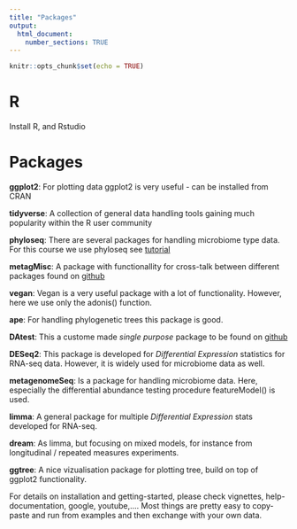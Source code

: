 ```yaml
---
title: "Packages"
output: 
  html_document:
    number_sections: TRUE
---
```


```r
knitr::opts_chunk$set(echo = TRUE)
```

# R {-}

Install R, and Rstudio

# Packages {-}

__ggplot2__: For plotting data ggplot2 is very useful - can be installed from CRAN

__tidyverse__: A collection of general data handling tools gaining much popularity within the R user community

__phyloseq__: There are several packages for handling microbiome type data. For this course we use phyloseq see [tutorial](https://joey711.github.io/phyloseq/tutorials-index.html)

__metagMisc__: A package with functionallity for cross-talk between different packages found on [github](https://rdrr.io/github/vmikk/metagMisc/)

__vegan__: Vegan is a very useful package with a lot of functionality. However, here we use only the adonis() function. 

__ape__: For handling phylogenetic trees this package is good. 

__DAtest__: This a custome made _single purpose_ package to be found on [github](https://github.com/Russel88/DAtest)

__DESeq2__: This package is developed for _Differential Expression_ statistics for RNA-seq data. However, it is widely used for microbiome data as well. 

__metagenomeSeq__: Is a package for handling microbiome data. Here, especially the differential abundance testing procedure featureModel() is used. 

__limma__: A general package for multiple _Differential Expression_ stats developed for RNA-seq. 

__dream__: As limma, but focusing on mixed models, for instance from longitudinal / repeated measures experiments.

__ggtree__: A nice vizualisation package for plotting tree, build on top of ggplot2 functionality.

For details on installation and getting-started, please check vignettes, help-documentation, google, youtube,....  Most things are pretty easy to copy-paste and run from examples and then exchange with your own data. 

